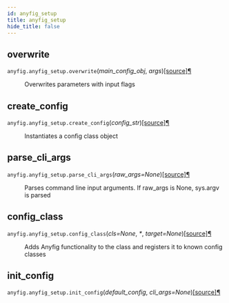 ```yaml
---
id: anyfig_setup
title: anyfig_setup
hide_title: false
---
```



## overwrite
<div class="section" id="anyfig-anyfig-setup-overwrite">

<dl class="py function">
<dt id="anyfig.anyfig_setup.overwrite">
<code class="sig-prename descclassname">anyfig.anyfig_setup.</code><code class="sig-name descname">overwrite</code><span class="sig-paren">(</span><em class="sig-param"><span class="n">main_config_obj</span></em>, <em class="sig-param"><span class="n">args</span></em><span class="sig-paren">)</span><a class="reference internal" href="https://github.com/OlofHarrysson/anyfig/blob/0.2.0/anyfig/anyfig_setup#L96"><span class="viewcode-link">[source]</span></a><a class="headerlink" href="#anyfig.anyfig_setup.overwrite" title="Permalink to this definition">¶</a></dt>
<dd><p>Overwrites parameters with input flags</p>
</dd></dl>
</div>

## create_config
<div class="section" id="anyfig-anyfig-setup-create-config">

<dl class="py function">
<dt id="anyfig.anyfig_setup.create_config">
<code class="sig-prename descclassname">anyfig.anyfig_setup.</code><code class="sig-name descname">create_config</code><span class="sig-paren">(</span><em class="sig-param"><span class="n">config_str</span></em><span class="sig-paren">)</span><a class="reference internal" href="https://github.com/OlofHarrysson/anyfig/blob/0.2.0/anyfig/anyfig_setup#L72"><span class="viewcode-link">[source]</span></a><a class="headerlink" href="#anyfig.anyfig_setup.create_config" title="Permalink to this definition">¶</a></dt>
<dd><p>Instantiates a config class object</p>
</dd></dl>
</div>

## parse_cli_args
<div class="section" id="anyfig-anyfig-setup-parse-cli-args">

<dl class="py function">
<dt id="anyfig.anyfig_setup.parse_cli_args">
<code class="sig-prename descclassname">anyfig.anyfig_setup.</code><code class="sig-name descname">parse_cli_args</code><span class="sig-paren">(</span><em class="sig-param"><span class="n">raw_args</span><span class="o">=</span><span class="default_value">None</span></em><span class="sig-paren">)</span><a class="reference internal" href="https://github.com/OlofHarrysson/anyfig/blob/0.2.0/anyfig/anyfig_setup#L60"><span class="viewcode-link">[source]</span></a><a class="headerlink" href="#anyfig.anyfig_setup.parse_cli_args" title="Permalink to this definition">¶</a></dt>
<dd><p>Parses command line input arguments. If raw_args is None, sys.argv is parsed</p>
</dd></dl>
</div>

## config_class
<div class="section" id="anyfig-anyfig-setup-config-class">

<dl class="py function">
<dt id="anyfig.anyfig_setup.config_class">
<code class="sig-prename descclassname">anyfig.anyfig_setup.</code><code class="sig-name descname">config_class</code><span class="sig-paren">(</span><em class="sig-param"><span class="n">cls</span><span class="o">=</span><span class="default_value">None</span></em>, <em class="sig-param"><span class="o">*</span></em>, <em class="sig-param"><span class="n">target</span><span class="o">=</span><span class="default_value">None</span></em><span class="sig-paren">)</span><a class="reference internal" href="https://github.com/OlofHarrysson/anyfig/blob/0.2.0/anyfig/anyfig_setup#L167"><span class="viewcode-link">[source]</span></a><a class="headerlink" href="#anyfig.anyfig_setup.config_class" title="Permalink to this definition">¶</a></dt>
<dd><p>Adds Anyfig functionality to the class and registers it to known config classes</p>
</dd></dl>
</div>

## init_config
<div class="section" id="anyfig-anyfig-setup-init-config">

<dl class="py function">
<dt id="anyfig.anyfig_setup.init_config">
<code class="sig-prename descclassname">anyfig.anyfig_setup.</code><code class="sig-name descname">init_config</code><span class="sig-paren">(</span><em class="sig-param"><span class="n">default_config</span></em>, <em class="sig-param"><span class="n">cli_args</span><span class="o">=</span><span class="default_value">None</span></em><span class="sig-paren">)</span><a class="reference internal" href="https://github.com/OlofHarrysson/anyfig/blob/0.2.0/anyfig/anyfig_setup#L14"><span class="viewcode-link">[source]</span></a><a class="headerlink" href="#anyfig.anyfig_setup.init_config" title="Permalink to this definition">¶</a></dt>
<dd></dd></dl>
</div>